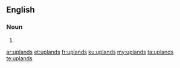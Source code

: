 ==English==

===Noun===
{{head|en|plural}}

# {{plural of|upland|lang=en|nocat=1}}

[[ar:uplands]]
[[et:uplands]]
[[fr:uplands]]
[[ku:uplands]]
[[my:uplands]]
[[ta:uplands]]
[[te:uplands]]